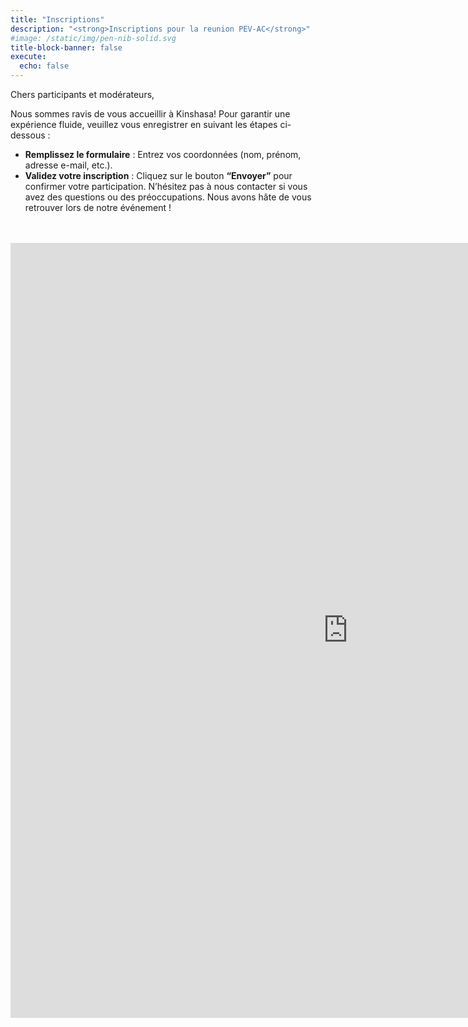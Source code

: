 ```yaml
---
title: "Inscriptions"
description: "<strong>Inscriptions pour la reunion PEV-AC</strong>"
#image: /static/img/pen-nib-solid.svg
title-block-banner: false
execute: 
  echo: false
---
```



Chers participants et modérateurs,

Nous sommes ravis de vous accueillir à Kinshasa! Pour garantir une expérience fluide, veuillez vous enregistrer en suivant les étapes ci-dessous :

- **Remplissez le formulaire** :
Entrez vos coordonnées (nom, prénom, adresse e-mail, etc.).
- **Validez votre inscription** :
Cliquez sur le bouton **“Envoyer”** pour confirmer votre participation.
N’hésitez pas à nous contacter si vous avez des questions ou des préoccupations. Nous avons hâte de vous retrouver lors de notre événement !
<br/>
<br/>
<br/>

```{=html}
<iframe src="https://fm.addxt.com/form/?vf=1FAIpQLSclCYRAbO5Y8gF-rhvDnnpuOP3PP3GHud50KBYlea9U-3563w" width="1080" height="1240" frameborder="0" marginheight="0" marginwidth="0">Loading…</iframe>

```











